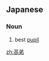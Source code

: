 ==Japanese==
{{ja-kanjitab|こう|てい|yomi=on}}

===Noun===
{{ja-noun|こうてい}}

# best [[pupil]]

[[zh:高弟]]